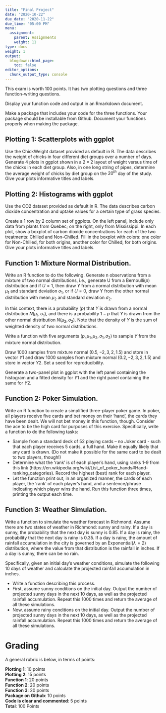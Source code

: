 ```yaml
---
title: "Final Project"
date: "2020-10-22"
due_date: "2020-11-22"
due_time: "05:00 PM"
menu:
  assignment:
    parent: Assignments
    weight: 11
type: docs
weight: 1
output:
  blogdown::html_page:
    toc: false
editor_options: 
  chunk_output_type: console
---
```


This exam is worth 100 points. It has two plotting questions and three function-writing questions.

Display your function code and output in an Rmarkdown document. 

Make a package that includes your code for the three functions. Your package should be installable from Github. Document your functions properly when making the package.

## Plotting 1: Scatterplots with ggplot 

Use the ChickWeight dataset provided as default in R. The data describes the weight of chicks in four different diet groups over a number of days. Generate $4$ plots in ggplot shown in a $2×2$ layout of weight versus time of the chicks in each diet group. Also, in one long string of pipes, determine the average weight of chicks by diet group on the $20^{th}$ day of the study. Give your plots informative titles and labels. 


## Plotting 2: Histograms with ggplot 

Use the CO2 dataset provided as default in R. The data describes carbon dioxide concentration and uptake values for a certain type of grass species. 

Create a $1$ row by $2$ column set of ggplots. On the left panel, include only data from plants from Quebec; on the right, only from Mississippi. In each plot, show a boxplot of carbon dioxide concentrations for each of the two treatments: Chilled and Non-Chilled. Fill in the boxplot with colors: one color for Non-Chilled, for both origins, another color for Chilled, for both origins. Give your plots informative titles and labels. 


## Function 1: Mixture Normal Distribution. 

Write an R function to do the following. Generate n observations from a mixture of two normal distributions, i.e., generate U from a Bernoulli($p$) distribution and if $U=1$, then draw $Y$ from a normal distribution with mean $\mu_1$ and standard deviation $\sigma_1$, or if $U=0$, draw Y from the other normal distribution with mean $\mu_2$ and standard deviation $\sigma_2$. 

In this context, there is a probability ($p$) that $Y$ is drawn from a normal distribution $N(\mu_1,\sigma_1)$, and there is a probability $1−p$ that $Y$ is drawn from the other normal distribution $N(\mu_2,\sigma_2)$. Note that the density of $Y$ is the sum of weighted density of two normal distributions. 

Write a function with five arguments $(p,\mu_1,\mu_2,\sigma_1,\sigma_2)$ to sample $Y$ from the mixture normal distribution.

Draw $1000$ samples from mixture normal $(0.5,−2,3,2,1.5)$ and store in vector $Y1$ and draw $1000$ samples from mixture normal $(0.2,−2,3,2,1.5)$ and store in vector $Y2$. Set a seed for reproducibility.

Generate a two-panel plot in ggplot with the left panel containing the histogram and a fitted density for $Y1$ and the right panel containing the same for $Y2$.


## Function 2: Poker Simulation. 

Write an R function to create a simplified three-player poker game. In poker, all players receive five cards and bet money on their ‘hand’, the cards they have been dealt. We will not bet money in this function, though. Consider the ace to be the high card for purposes of this exercise. Specifically, write a function to do the following tasks:

- Sample from a standard deck of $52$ playing cards – no Joker card - such that each player receives 5 cards, a full hand. Make it equally likely that any card is drawn. (Do not make it possible for the same card to be dealt to two players, though!) 
- Determine what the ‘rank’ is of each player’s hand, using ranks 1-9 from this link (https://en.wikipedia.org/wiki/List_of_poker_hands#Hand-ranking_categories). Record the highest (best) rank for each player.
- Let the function print out, in an organized manner, the cards of each player, the ‘rank’ of each player’s hand, and a sentence/phrase indicating which player wins the hand. Run this function three times, printing the output each time. 


## Function 3: Weather Simulation. 

Write a function to simulate the weather forecast in Richmond. Assume there are two states of weather in Richmond: sunny and rainy. If a day is sunny, the probability that the next day is sunny is $0.85$. If a day is rainy, the probability that the next day is rainy is $0.35$. If a day is rainy, the amount of rainfall accumulation in the city is governed by an $\text{Exponential}(\lambda = 2)$ distribution, where the value from that distribution is the rainfall in inches. If a day is sunny, there can be no rain. 

Specifically, given an initial day’s weather conditions, simulate the following $10$ days of weather and calculate the projected rainfall accumulation in inches.

- Write a function describing this process.
- First, assume sunny conditions on the initial day. Output the number of projected sunny days in the next $10$ days, as well as the projected rainfall accumulation. Repeat this $1000$ times and return the average of all these simulations. 
- Now, assume rainy conditions on the initial day. Output the number of projected sunny days in the next $10$ days, as well as the projected rainfall accumulation. Repeat this $1000$ times and return the average of all these simulations.

# Grading

A general rubric is below, in terms of points:

__Plotting 1__: 10 points  
__Plotting 2__: 15 points  
__Function 1__: 20 points  
__Function 2__: 20 points  
__Function 3__: 20 points  
__Package on Github__: 10 points  
__Code is clear and commented__: 5 points  
__Total__: 100 Points  

